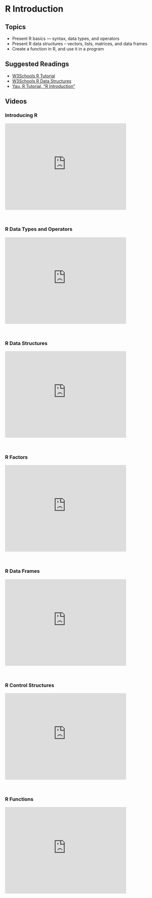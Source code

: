# R Introduction

## Topics

-   Present R basics — syntax, data types, and operators
-   Present R data structures – vectors, lists, matrices, and data frames
-   Create a function in R, and use it in a program

## Suggested Readings

-   [W3Schools R Tutorial](https://www.w3schools.com/r/default.asp)
-   [W3Schools R Data Structures](https://www.w3schools.com/r/r_vectors.asp)
-   [Yau, R Tutorial, "R Introduction"](http://www.r-tutor.com/r-introduction)

## Videos

### Introducing R

<iframe id="kmsembed-1_l8xw7tpz" width="400" height="285" src="https://343772-1.kaf.kaltura.com/embed/secure/iframe/entryId/1_l8xw7tpz/uiConfId/50243942/pbc/353035032/st/0" class="kmsembed" allowfullscreen webkitallowfullscreen mozAllowFullScreen allow="autoplay *; fullscreen *; encrypted-media *" referrerPolicy="no-referrer-when-downgrade" sandbox="allow-downloads allow-forms allow-same-origin allow-scripts allow-top-navigation allow-pointer-lock allow-popups allow-modals allow-orientation-lock allow-popups-to-escape-sandbox allow-presentation allow-top-navigation-by-user-activation" frameborder="0" title="DS 5100 M10 Introducing R"></iframe><br />

### R Data Types and Operators

<iframe id="kmsembed-1_qowtoc4i" width="400" height="285" src="https://343772-1.kaf.kaltura.com/embed/secure/iframe/entryId/1_qowtoc4i/uiConfId/50243942/pbc/353035032/st/0" class="kmsembed" allowfullscreen webkitallowfullscreen mozAllowFullScreen allow="autoplay *; fullscreen *; encrypted-media *" referrerPolicy="no-referrer-when-downgrade" sandbox="allow-downloads allow-forms allow-same-origin allow-scripts allow-top-navigation allow-pointer-lock allow-popups allow-modals allow-orientation-lock allow-popups-to-escape-sandbox allow-presentation allow-top-navigation-by-user-activation" frameborder="0" title="DS 5100 M10 R Data Types and Operators"></iframe><br />

### R Data Structures

<iframe id="kmsembed-1_dj5ez3jt" width="400" height="285" src="https://343772-1.kaf.kaltura.com/embed/secure/iframe/entryId/1_dj5ez3jt/uiConfId/50243942/pbc/353035032/st/0" class="kmsembed" allowfullscreen webkitallowfullscreen mozAllowFullScreen allow="autoplay *; fullscreen *; encrypted-media *" referrerPolicy="no-referrer-when-downgrade" sandbox="allow-downloads allow-forms allow-same-origin allow-scripts allow-top-navigation allow-pointer-lock allow-popups allow-modals allow-orientation-lock allow-popups-to-escape-sandbox allow-presentation allow-top-navigation-by-user-activation" frameborder="0" title="DS 5100 M10 R Data Structures"></iframe><br />

### R Factors

<iframe id="kmsembed-1_bz23fog2" width="400" height="285" src="https://343772-1.kaf.kaltura.com/embed/secure/iframe/entryId/1_bz23fog2/uiConfId/50243942/pbc/353035032/st/0" class="kmsembed" allowfullscreen webkitallowfullscreen mozAllowFullScreen allow="autoplay *; fullscreen *; encrypted-media *" referrerPolicy="no-referrer-when-downgrade" sandbox="allow-downloads allow-forms allow-same-origin allow-scripts allow-top-navigation allow-pointer-lock allow-popups allow-modals allow-orientation-lock allow-popups-to-escape-sandbox allow-presentation allow-top-navigation-by-user-activation" frameborder="0" title="DS 5100 M10 R Factors"></iframe><br />

### R Data Frames

<iframe id="kmsembed-1_csst6v52" width="400" height="285" src="https://343772-1.kaf.kaltura.com/embed/secure/iframe/entryId/1_csst6v52/uiConfId/50243942/pbc/353035032/st/0" class="kmsembed" allowfullscreen webkitallowfullscreen mozAllowFullScreen allow="autoplay *; fullscreen *; encrypted-media *" referrerPolicy="no-referrer-when-downgrade" sandbox="allow-downloads allow-forms allow-same-origin allow-scripts allow-top-navigation allow-pointer-lock allow-popups allow-modals allow-orientation-lock allow-popups-to-escape-sandbox allow-presentation allow-top-navigation-by-user-activation" frameborder="0" title="DS 5100 M10 R Data Frames"></iframe><br />

### R Control Structures

<iframe id="kmsembed-1_b16svepv" width="400" height="285" src="https://343772-1.kaf.kaltura.com/embed/secure/iframe/entryId/1_b16svepv/uiConfId/50243942/pbc/353035032/st/0" class="kmsembed" allowfullscreen webkitallowfullscreen mozAllowFullScreen allow="autoplay *; fullscreen *; encrypted-media *" referrerPolicy="no-referrer-when-downgrade" sandbox="allow-downloads allow-forms allow-same-origin allow-scripts allow-top-navigation allow-pointer-lock allow-popups allow-modals allow-orientation-lock allow-popups-to-escape-sandbox allow-presentation allow-top-navigation-by-user-activation" frameborder="0" title="DS 5100 M10 R Control Structures"></iframe><br />

### R Functions

<iframe id="kmsembed-1_qog05kd6" width="400" height="285" src="https://343772-1.kaf.kaltura.com/embed/secure/iframe/entryId/1_qog05kd6/uiConfId/50243942/pbc/353035032/st/0" class="kmsembed" allowfullscreen webkitallowfullscreen mozAllowFullScreen allow="autoplay *; fullscreen *; encrypted-media *" referrerPolicy="no-referrer-when-downgrade" sandbox="allow-downloads allow-forms allow-same-origin allow-scripts allow-top-navigation allow-pointer-lock allow-popups allow-modals allow-orientation-lock allow-popups-to-escape-sandbox allow-presentation allow-top-navigation-by-user-activation" frameborder="0" title="DS 5100 M10 R Functions"></iframe><br />